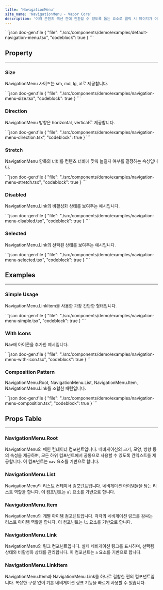 ```yaml
---
title: 'NavigationMenu'
site_name: 'NavigationMenu - Vapor Core'
description: '여러 콘텐츠 섹션 간에 전환할 수 있도록 돕는 요소로 클릭 시 페이지가 이동합니다.'
---
```


<Demo name="default-navigation-menu">
```json doc-gen:file
{
    "file": "./src/components/demo/examples/default-navigation-menu.tsx",
    "codeblock": true
}
```
</Demo>

## Property

---

### Size

NavigationMenu 사이즈는 sm, md, lg, xl로 제공합니다.

<Demo name="navigation-menu-size">
```json doc-gen:file
{
    "file": "./src/components/demo/examples/navigation-menu-size.tsx",
    "codeblock": true
}
```
</Demo>

### Direction

NavigationMenu 방향은 horizontal, vertical로 제공합니다.

<Demo name="navigation-menu-direction">
```json doc-gen:file
{
    "file": "./src/components/demo/examples/navigation-menu-direction.tsx",
    "codeblock": true
}
```
</Demo>

### Stretch

NavigationMenu 항목의 너비를 컨텐츠 너비에 맞춰 늘릴지 여부를 결정하는 속성입니다.

<Demo name="navigation-menu-stretch">
```json doc-gen:file
{
    "file": "./src/components/demo/examples/navigation-menu-stretch.tsx",
    "codeblock": true
}
```
</Demo>

### Disabled

NavigationMenu.Link의 비활성화 상태를 보여주는 예시입니다.

<Demo name="navigation-menu-disabled">
```json doc-gen:file
{
    "file": "./src/components/demo/examples/navigation-menu-disabled.tsx",
    "codeblock": true
}
```
</Demo>

### Selected

NavigationMenu.Link의 선택된 상태를 보여주는 예시입니다.

<Demo name="navigation-menu-selected">
```json doc-gen:file
{
    "file": "./src/components/demo/examples/navigation-menu-selected.tsx",
    "codeblock": true
}
```
</Demo>

## Examples

---

### Simple Usage

NavigationMenu.LinkItem을 사용한 가장 간단한 형태입니다.

<Demo name="navigation-menu-simple">
```json doc-gen:file
{
    "file": "./src/components/demo/examples/navigation-menu-simple.tsx",
    "codeblock": true
}
```
</Demo>

### With Icons

Nav에 아이콘을 추가한 예시입니다.

<Demo name="navigation-menu-with-icon">
```json doc-gen:file
{
    "file": "./src/components/demo/examples/navigation-menu-with-icon.tsx",
    "codeblock": true
}
```
</Demo>

### Composition Pattern

NavigationMenu.Root, NavigationMenu.List, NavigationMenu.Item, NavigationMenu.Link를 조합한 패턴입니다.

<Demo name="navigation-menu-composition">
```json doc-gen:file
{
    "file": "./src/components/demo/examples/navigation-menu-composition.tsx",
    "codeblock": true
}
```
</Demo>

## Props Table

---

### NavigationMenu.Root

NavigationMenu의 메인 컨테이너 컴포넌트입니다. 네비게이션의 크기, 모양, 방향 등의 속성을 제공하며, 모든 하위 컴포넌트에서 공통으로 사용할 수 있도록 컨텍스트를 제공합니다. 이 컴포넌트는 `nav` 요소를 기반으로 합니다.

<ComponentPropsTable file="navigation-menu" section="props" />

### NavigationMenu.List

NavigationMenu의 리스트 컨테이너 컴포넌트입니다. 네비게이션 아이템들을 담는 리스트 역할을 합니다. 이 컴포넌트는 `ul` 요소를 기반으로 합니다.

<ComponentPropsTable file="navigation-menu" section="listProps" />

### NavigationMenu.Item

NavigationMenu의 개별 아이템 컴포넌트입니다. 각각의 네비게이션 링크를 감싸는 리스트 아이템 역할을 합니다. 이 컴포넌트는 `li` 요소를 기반으로 합니다.

<ComponentPropsTable file="navigation-menu" section="itemProps" />

### NavigationMenu.Link

NavigationMenu의 링크 컴포넌트입니다. 실제 네비게이션 링크를 표시하며, 선택됨 상태와 비활성화 상태를 관리합니다. 이 컴포넌트는 `a` 요소를 기반으로 합니다.

<ComponentPropsTable file="navigation-menu" section="linkProps" />

### NavigationMenu.LinkItem

NavigationMenu.Item과 NavigationMenu.Link를 하나로 결합한 편의 컴포넌트입니다. 복잡한 구성 없이 기본 네비게이션 링크 기능을 빠르게 사용할 수 있습니다.

<ComponentPropsTable file="navigation-menu" section="linkItemProps" />
